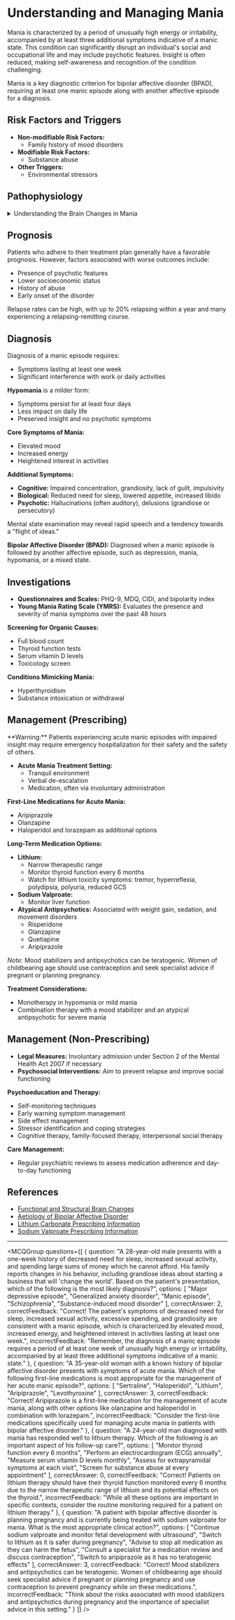
# Understanding and Managing Mania

Mania is characterized by a period of unusually high energy or irritability, accompanied by at least three additional symptoms indicative of a manic state. This condition can significantly disrupt an individual's social and occupational life and may include psychotic features. Insight is often reduced, making self-awareness and recognition of the condition challenging.

Mania is a key diagnostic criterion for bipolar affective disorder (BPAD), requiring at least one manic episode along with another affective episode for a diagnosis.

## Risk Factors and Triggers

- **Non-modifiable Risk Factors:**
  - Family history of mood disorders
- **Modifiable Risk Factors:**
  - Substance abuse
- **Other Triggers:**
  - Environmental stressors

## Pathophysiology

<details>
<summary>Understanding the Brain Changes in Mania</summary>

The exact mechanisms behind mania remain largely unknown. However, MRI studies have shown that patients with bipolar disorder experience:

- **Hyperactivity in the Amygdala:** Leading to heightened emotions
- **Hypoactivity in the Hippocampus and Prefrontal Cortex:** Resulting in impaired executive function

These functional and structural brain alterations may contribute to the clinical presentation of mania.

</details>

## Prognosis

Patients who adhere to their treatment plan generally have a favorable prognosis. However, factors associated with worse outcomes include:

- Presence of psychotic features
- Lower socioeconomic status
- History of abuse
- Early onset of the disorder

Relapse rates can be high, with up to 20% relapsing within a year and many experiencing a relapsing-remitting course.

## Diagnosis

Diagnosis of a manic episode requires:

- Symptoms lasting at least one week
- Significant interference with work or daily activities

**Hypomania** is a milder form:

- Symptoms persist for at least four days
- Less impact on daily life
- Preserved insight and no psychotic symptoms

**Core Symptoms of Mania:**

- Elevated mood
- Increased energy
- Heightened interest in activities

**Additional Symptoms:**

- **Cognitive:** Impaired concentration, grandiosity, lack of guilt, impulsivity
- **Biological:** Reduced need for sleep, lowered appetite, increased libido
- **Psychotic:** Hallucinations (often auditory), delusions (grandiose or persecutory)

Mental state examination may reveal rapid speech and a tendency towards a "flight of ideas."

**Bipolar Affective Disorder (BPAD):** Diagnosed when a manic episode is followed by another affective episode, such as depression, mania, hypomania, or a mixed state.

## Investigations

- **Questionnaires and Scales:** PHQ-9, MDQ, CIDI, and bipolarity index
- **Young Mania Rating Scale (YMRS):** Evaluates the presence and severity of mania symptoms over the past 48 hours

**Screening for Organic Causes:**

- Full blood count
- Thyroid function tests
- Serum vitamin D levels
- Toxicology screen

**Conditions Mimicking Mania:**

- Hyperthyroidism
- Substance intoxication or withdrawal

## Management (Prescribing)

<Callout emoji="⚠️">
**Warning:** Patients experiencing acute manic episodes with impaired insight may require emergency hospitalization for their safety and the safety of others.
</Callout>

- **Acute Mania Treatment Setting:**
  - Tranquil environment
  - Verbal de-escalation
  - Medication, often via involuntary administration

**First-Line Medications for Acute Mania:**

- Aripiprazole
- Olanzapine
- Haloperidol and lorazepam as additional options

**Long-Term Medication Options:**

- **Lithium:**
  - Narrow therapeutic range
  - Monitor thyroid function every 6 months
  - Watch for lithium toxicity symptoms: tremor, hyperreflexia, polydipsia, polyuria, reduced GCS
- **Sodium Valproate:**
  - Monitor liver function
- **Atypical Antipsychotics:** Associated with weight gain, sedation, and movement disorders
  - Risperidone
  - Olanzapine
  - Quetiapine
  - Aripiprazole

*Note:* Mood stabilizers and antipsychotics can be teratogenic. Women of childbearing age should use contraception and seek specialist advice if pregnant or planning pregnancy.

**Treatment Considerations:**

- Monotherapy in hypomania or mild mania
- Combination therapy with a mood stabilizer and an atypical antipsychotic for severe mania

## Management (Non-Prescribing)

- **Legal Measures:** Involuntary admission under Section 2 of the Mental Health Act 2007 if necessary
- **Psychosocial Interventions:** Aim to prevent relapse and improve social functioning

**Psychoeducation and Therapy:**

- Self-monitoring techniques
- Early warning symptom management
- Side effect management
- Stressor identification and coping strategies
- Cognitive therapy, family-focused therapy, interpersonal social therapy

**Care Management:**

- Regular psychiatric reviews to assess medication adherence and day-to-day functioning

## References

- [Functional and Structural Brain Changes](https://www.ncbi.nlm.nih.gov/books/NBK493168/)
- [Aetiology of Bipolar Affective Disorder](https://bestpractice.bmj.com/topics/en-gb/488/aetiology)
- [Lithium Carbonate Prescribing Information](https://bnf.nice.org.uk/drug/lithium-carbonate.html#indicationsAndDoses)
- [Sodium Valproate Prescribing Information](https://bnf.nice.org.uk/drug/sodium-valproate.html#indicationsAndDoses)

---

<MCQGroup questions={[
  {
    question: "A 28-year-old male presents with a one-week history of decreased need for sleep, increased sexual activity, and spending large sums of money which he cannot afford. His family reports changes in his behavior, including grandiose ideas about starting a business that will 'change the world'. Based on the patient's presentation, which of the following is the most likely diagnosis?",
    options: [
      "Major depressive episode",
      "Generalized anxiety disorder",
      "Manic episode",
      "Schizophrenia",
      "Substance-induced mood disorder"
    ],
    correctAnswer: 2,
    correctFeedback: "Correct! The patient's symptoms of decreased need for sleep, increased sexual activity, excessive spending, and grandiosity are consistent with a manic episode, which is characterized by elevated mood, increased energy, and heightened interest in activities lasting at least one week.",
    incorrectFeedback: "Remember, the diagnosis of a manic episode requires a period of at least one week of unusually high energy or irritability, accompanied by at least three additional symptoms indicative of a manic state."
  },
  {
    question: "A 35-year-old woman with a known history of bipolar affective disorder presents with symptoms of acute mania. Which of the following first-line medications is most appropriate for the management of her acute manic episode?",
    options: [
      "Sertraline",
      "Haloperidol",
      "Lithium",
      "Aripiprazole",
      "Levothyroxine"
    ],
    correctAnswer: 3,
    correctFeedback: "Correct! Aripiprazole is a first-line medication for the management of acute mania, along with other options like olanzapine and haloperidol in combination with lorazepam.",
    incorrectFeedback: "Consider the first-line medications specifically used for managing acute mania in patients with bipolar affective disorder."
  },
  {
    question: "A 24-year-old man diagnosed with mania has responded well to lithium therapy. Which of the following is an important aspect of his follow-up care?",
    options: [
      "Monitor thyroid function every 6 months",
      "Perform an electrocardiogram (ECG) annually",
      "Measure serum vitamin D levels monthly",
      "Assess for extrapyramidal symptoms at each visit",
      "Screen for substance abuse at every appointment"
    ],
    correctAnswer: 0,
    correctFeedback: "Correct! Patients on lithium therapy should have their thyroid function monitored every 6 months due to the narrow therapeutic range of lithium and its potential effects on the thyroid.",
    incorrectFeedback: "While all these options are important in specific contexts, consider the routine monitoring required for a patient on lithium therapy."
  },
  {
    question: "A patient with bipolar affective disorder is planning pregnancy and is currently being treated with sodium valproate for mania. What is the most appropriate clinical action?",
    options: [
      "Continue sodium valproate and monitor fetal development with ultrasound",
      "Switch to lithium as it is safer during pregnancy",
      "Advise to stop all medication as they can harm the fetus",
      "Consult a specialist for a medication review and discuss contraception",
      "Switch to aripiprazole as it has no teratogenic effects"
    ],
    correctAnswer: 3,
    correctFeedback: "Correct! Mood stabilizers and antipsychotics can be teratogenic. Women of childbearing age should seek specialist advice if pregnant or planning pregnancy and use contraception to prevent pregnancy while on these medications.",
    incorrectFeedback: "Think about the risks associated with mood stabilizers and antipsychotics during pregnancy and the importance of specialist advice in this setting."
  }
]} />